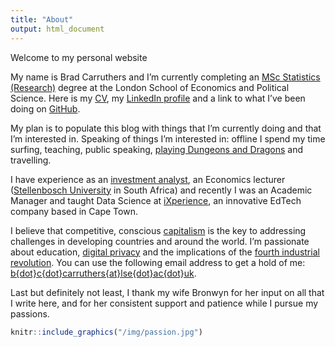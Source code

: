 ```yaml
---
title: "About"
output: html_document
---
```


Welcome to my personal website

My name is Brad Carruthers and I'm currently completing an <a href="http://www.lse.ac.uk/study-at-lse/Graduate/Degree-programmes-2019/MSc-Statistics-Research" target="_blank">MSc Statistics (Research)</a> degree at the London School of Economics and Political Science. Here is my <a href="/img/carruthers-cv-10-03-2019.pdf" target="_blank">CV</a>, my <a href="https://www.linkedin.com/in/brad-carruthers-7b737190/" target="_blank">LinkedIn profile</a> and a link to what I've been doing on <a href="https://github.com/BCallumCarr" target="_blank">GitHub</a>.

My plan is to populate this blog with things that I'm currently doing and that I'm interested in. Speaking of things I'm interested in: offline I spend my time surfing, teaching, public speaking, <a href="http://dnd.wizards.com" target="blank_">playing Dungeons and Dragons</a> and travelling. 

I have experience as an <a href="http://www.securewealth.co.za" target="_blank">investment analyst</a>, an Economics lecturer (<a href="http://www.sun.ac.za/english" target="_blank">Stellenbosch University</a> in South Africa) and recently I was an Academic Manager and taught Data Science at <a href="http://ixperience.co.za" target="_blank">iXperience</a>, an innovative EdTech company based in Cape Town.

I believe that competitive, conscious <a href="https://www.consciouscapitalism.org" target="_blank">capitalism</a> is the key to addressing challenges in developing countries and around the world. I'm passionate about education, <a href="https://www.privacytools.io" target="_blank">digital privacy</a> and the implications of the <a href="https://www.weforum.org/agenda/2016/01/the-fourth-industrial-revolution-what-it-means-and-how-to-respond" target="_blank">fourth industrial revolution</a>. You can use the following email address to get a hold of me: [b{dot}c{dot}carruthers{at}lse{dot}ac{dot}uk](mailto:b.c.carruthers@lse.ac.uk). 

Last but definitely not least, I thank my wife Bronwyn for her input on all that I write here, and for her consistent support and patience while I pursue my passions.

```r
knitr::include_graphics("/img/passion.jpg")
```